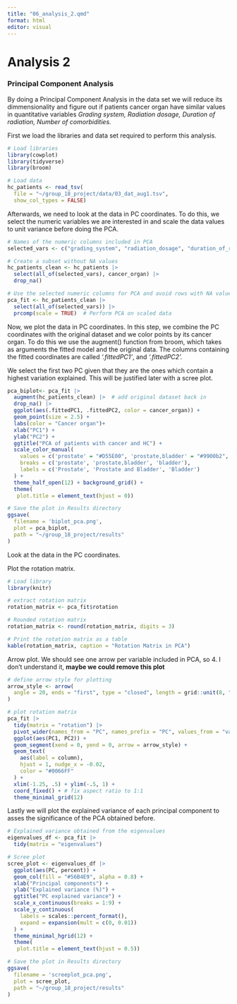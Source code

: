 ```yaml
---
title: "06_analysis_2.qmd"
format: html
editor: visual
---
```


# Analysis 2

### Principal Component Analysis

By doing a Principal Component Analysis in the data set we will reduce its dimmensionality and figure out if patients cancer organ have similar values in quantitative variables *Grading system, Radiation dosage, Duration of radiation, Number of comorbidities.*

First we load the libraries and data set required to perform this analysis.

```r
# Load libraries
library(cowplot)
library(tidyverse)
library(broom)  

# Load data
hc_patients <- read_tsv(
  file = "~/group_18_project/data/03_dat_aug1.tsv",
  show_col_types = FALSE)
```

Afterwards, we need to look at the data in PC coordinates. To do this, we select the numeric variables we are interested in and scale the data values to unit variance before doing the PCA.

```r
# Names of the numeric columns included in PCA
selected_vars <- c("grading_system", "radiation_dosage", "duration_of_radiation_days", "num_comorbidities")

# Create a subset without NA values
hc_patients_clean <- hc_patients |> 
  select(all_of(selected_vars), cancer_organ) |> 
  drop_na() 

# Use the selected numeric columns for PCA and avoid rows with NA values
pca_fit <- hc_patients_clean |> 
  select(all_of(selected_vars)) |> 
  prcomp(scale = TRUE)  # Perform PCA on scaled data
```

Now, we plot the data in PC coordinates. In this step, we combine the PC coordinates with the original dataset and we color points by its cancer organ. To do this we use the augment() function from broom, which takes as arguments the fitted model and the original data. The columns containing the fitted coordinates are called *'.fittedPC1'*, and *'.fittedPC2'.*

We select the first two PC given that they are the ones which contain a highest variation explained. This will be justified later with a scree plot.

```r
pca_biplot<- pca_fit |> 
  augment(hc_patients_clean) |>  # add original dataset back in
  drop_na() |>  
  ggplot(aes(.fittedPC1, .fittedPC2, color = cancer_organ)) + 
  geom_point(size = 2.5) +
  labs(color = "Cancer organ")+
  xlab("PC1") +
  ylab("PC2") +
  ggtitle("PCA of patients with cancer and HC") +
  scale_color_manual(
    values = c('prostate' = "#D55E00", 'prostate,bladder' = "#9900b2", 'bladder' = "#0066FF"),
    breaks = c('prostate', 'prostate,bladder', 'bladder'),  
    labels = c('Prostate', 'Prostate and Bladder', 'Bladder')
  ) +
  theme_half_open(12) + background_grid() + 
  theme(
   plot.title = element_text(hjust = 0))

# Save the plot in Results directory
ggsave(
  filename = 'biplot_pca.png',
  plot = pca_biplot,
  path = "~/group_18_project/results"
)
```

Look at the data in the PC coordinates.

Plot the rotation matrix.

```r
# Load library
library(knitr)

# extract rotation matrix
rotation_matrix <- pca_fit$rotation

# Rounded rotation matrix
rotation_matrix <- round(rotation_matrix, digits = 3)

# Print the rotation matrix as a table
kable(rotation_matrix, caption = "Rotation Matrix in PCA")
```

Arrow plot. We should see one arrow per variable included in PCA, so 4. I don't understand it, **maybe we could remove this plot**

```r
# define arrow style for plotting
arrow_style <- arrow(
  angle = 20, ends = "first", type = "closed", length = grid::unit(8, "pt")
)

# plot rotation matrix
pca_fit |> 
  tidy(matrix = "rotation") |> 
  pivot_wider(names_from = "PC", names_prefix = "PC", values_from = "value") |> 
  ggplot(aes(PC1, PC2)) +
  geom_segment(xend = 0, yend = 0, arrow = arrow_style) +
  geom_text(
    aes(label = column),
    hjust = 1, nudge_x = -0.02, 
    color = "#0066FF"
  ) +
  xlim(-1.25, .5) + ylim(-.5, 1) +
  coord_fixed() + # fix aspect ratio to 1:1
  theme_minimal_grid(12)
```

Lastly we will plot the explained variance of each principal component to asses the significance of the PCA obtained before.

```r
# Explained variance obtained from the eigenvalues
eigenvalues_df <- pca_fit |> 
  tidy(matrix = "eigenvalues")

# Scree plot
scree_plot <- eigenvalues_df |> 
  ggplot(aes(PC, percent)) +
  geom_col(fill = "#56B4E9", alpha = 0.8) +
  xlab("Principal components") +
  ylab("Explained variance (%)") +
  ggtitle("PC explained variance") +
  scale_x_continuous(breaks = 1:9) +
  scale_y_continuous(
    labels = scales::percent_format(),
    expand = expansion(mult = c(0, 0.01))
  ) +
  theme_minimal_hgrid(12) +
  theme(
   plot.title = element_text(hjust = 0.5))

# Save the plot in Results directory
ggsave(
  filename = 'screeplot_pca.png',
  plot = scree_plot,
  path = "~/group_18_project/results"
)
```
